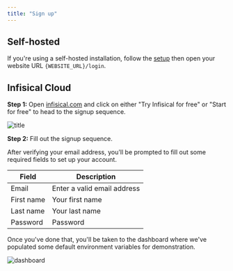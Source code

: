 ```yaml
---
title: "Sign up"
---
```


## Self-hosted

If you're using a self-hosted installation, follow the [setup](/self-hosting/overview) then open your website URL `{WEBSITE_URL}/login`.

## Infisical Cloud

**Step 1:** Open [infisical.com](https://infisical.com/) and click on either "Try Infisical for free" or "Start for free" to head to the signup sequence.

![title](../../images/landing-page.png)

**Step 2:** Fill out the signup sequence.

After verifying your email address, you'll be prompted to fill out some required fields to set up your account.

| Field      | Description                 |
| ---------- | --------------------------- |
| Email      | Enter a valid email address |
| First name | Your first name             |
| Last name  | Your last name              |
| Password   | Password                    |

Once you've done that, you'll be taken to the dashboard where we've populated some default environment variables for demonstration.

![dashboard](../../images/dashboard.png)

